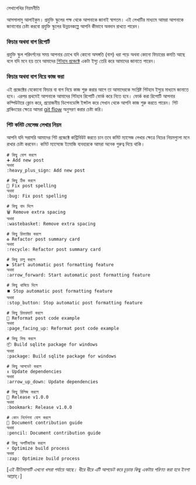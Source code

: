 

<!-- import YAML from 'yamljs';
const authors = YAML.parse(authorData); -->

<SEO pageTitle="নির্দেশনা" />
<Box maxWidth={960} margin="0 auto" padding={{ xs: 3, sm: 4 }}>

<Text variant="h2" textAlign="center">
  লেখালেখির নিয়মনীতি
</Text>
<Divider />

আসসালামু আলাইকুম। প্রযুক্তি স্কুলের পক্ষ থেকে আপনাকে জানাই স্বাগতম। এই লেখাটির মাধ্যমে আমরা আপনাকে জানানোর চেষ্টা করবো প্রযুক্তি স্কুলের উন্নয়নকল্পে আপনি কীভাবে অবদান রাখতে পারেন।

### ফিচার অথবা বাগ রিপোর্ট

প্রযুক্তি স্কুল পরিদর্শনের সময় আপনার চোখে যদি কোনো অসঙ্গতি (বাগ) ধরা পড়ে অথবা কোনো ফিচারের কমতি আছে বলে যদি মনে হয় তবে আমাদের [গিটহাব প্রজেক্টে](https://github.com/bdTechies/prozuktischool.com) একটা ইস্যু তেরি করে আমাদের জানাতে পারেন।

### ফিচার অথবা বাগ নিয়ে কাজ করা

এই প্রজেক্টের যেকোনো ফিচার বা বাগ নিয়ে কাজ শুরু করার আগে তা আমাদেরকে সংশ্লিষ্ট গিটহাব ইস্যুর মাধ্যমে জানাতে হবে। এরপর প্রথমেই আপনাকে আমাদের গিটহাব রিপোটি ফোর্ক করে নিতে হবে। ফোর্ক করা রিপোটি আপনার কম্পিউটারে ক্লোন করে, প্রয়োজনীয় ডিপেনডেন্সি ইন্সটল করে সেখান থেকে আপনি কাজ শুরু করতে পারেন। গিট ব্রাঞ্চিংয়ের ক্ষেত্রে আমরা [git flow](https://danielkummer.github.io/git-flow-cheatsheet/) অনুসরণ করার চেষ্টা করি।

### গিট কমিট মেসেজ লেখার নিয়ম

আপনি যদি সরাসরি আমাদের গিট প্রজেক্টে কন্ট্রিবিউট করতে চান তবে কমিট ম্যাসেজ লেখার ক্ষেত্রে নিচের নিয়মগুলো মনে রাখার চেষ্টা করবেন। কমিট ম্যাসেজে ইমোজি ব্যবহারকে আমরা অনেক গুরুত্ব দিয়ে থাকি।

```
# কিছু যোগ করলে
➕ Add new post
অথবা
:heavy_plus_sign: Add new post

# কিছু ঠিক করলে
🐛 Fix post spelling
অথবা
:bug: Fix post spelling

# কিছু বাদ দিলে
🗑 Remove extra spacing
অথবা
:wastebasket: Remove extra spacing

# কিছু রিফ্যাক্টর করলে
♻️ Refactor post summary card
অথবা
:recycle: Refactor post summary card

# কিছু চালু করলে
▶️ Start automatic post formatting feature
অথবা
:arrow_forward: Start automatic post formatting feature

# কিছু থামিয়ে দিলে
⏹️ Stop automatic post formatting feature
অথবা
:stop_button: Stop automatic post formatting feature

# কিছু রিফরম্যাট করলে
📄 Reformat post code example
অথবা
:page_facing_up: Reformat post code example

# কিছু বিল্ড করলে
📦 Build sqlite package for windows
অথবা
:package: Build sqlite package for windows

# কিছু আপডেট করলে
↕️ Update dependencies
অথবা
:arrow_up_down: Update dependencies

# কিছু রিলিজ করলে
🔖 Release v1.0.0
অথবা
:bookmark: Release v1.0.0

# কোন নির্দেশনা যোগ করলে
📝 Document contribution guide
অথবা
:pencil: Document contribution guide

# কিছু অপটিমাইজ করলে
⚡️ Optimize build process
অথবা
:zap: Optimize build process
```

[_এই নীতিমালাটি এখনো খসরা পর্যায়ে আছে। ধীরে ধীরে এটি আপডেট করে চূড়ান্ত কিছু একটায় পরিণত করা হবে ইনশা আল্লাহ্।_]

</Box>
